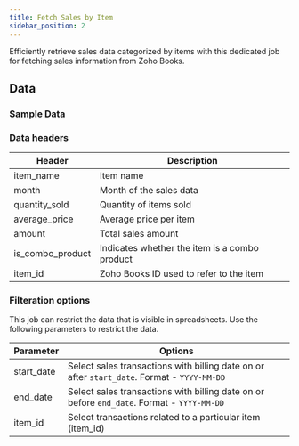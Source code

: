 ```yaml
---
title: Fetch Sales by Item
sidebar_position: 2
---
```


Efficiently retrieve sales data categorized by items with this dedicated job for fetching sales information from Zoho Books.

<AddJob
  template="gsheet_zoho_books_db_get_sales_by_item"
/>


## Data

### Sample Data

<Gsheet
  src="https://docs.google.com/spreadsheets/d/1-gX-uq5YrTW-6gQJYM-mNXitEOfJLTiQCvPtV8CR1Yc/edit#gid=280910222"
/>


### Data headers

| Header           | Description                                      |
|------------------|--------------------------------------------------|
| item_name        | Item name                                        |
| month            | Month of the sales data                           |
| quantity_sold    | Quantity of items sold                            |
| average_price    | Average price per item                            |
| amount           | Total sales amount                                |
| is_combo_product | Indicates whether the item is a combo product     |
| item_id          | Zoho Books ID used to refer to the item           |


### Filteration options

This job can restrict the data that is visible in spreadsheets. Use the following parameters to restrict the data.

| Parameter | Options |
|----|----|
| start_date | Select sales transactions with billing date on or after `start_date`. Format - `YYYY-MM-DD` |
| end_date | Select sales transactions with billing date on or before `end_date`. Format - `YYYY-MM-DD` |
| item_id | Select transactions related to a particular item (item_id) |

<!---
## Others

### Similar jobs

Similar sort of data can be achieved by using get accounting transaction job and filtering it by invoice type. 

### Reports that use this job

Here are some of the report templates that use this job: 
-->